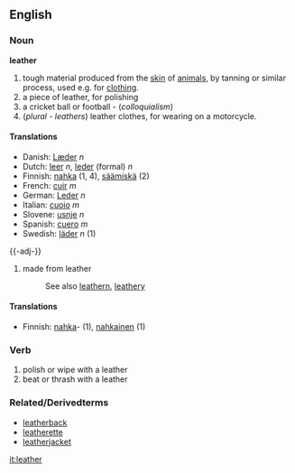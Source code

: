==English==
===Noun===
'''leather'''

#tough material produced from the [[skin]] of [[animal]]s, by tanning or similar process, used e.g. for [[clothing]].
#a piece of leather, for polishing
#a cricket ball or football - (''colloquialism'')
#(''plural - leathers'') leather clothes, for wearing on a motorcycle.

====Translations====
*Danish: [[Læder]] ''n''
*Dutch: [[leer]] ''n'', [[leder]] (formal) ''n''
*Finnish: [[nahka]] (1, 4), [[säämiskä]] (2)
*French: [[cuir]] ''m''
*German: [[Leder]] ''n''
*Italian: [[cuoio]] ''m''
*Slovene: [[usnje]] ''n''
*Spanish: [[cuero]] ''m''
*Swedish: [[läder]] ''n'' (1)

{{-adj-}}
#made from leather
#:See also [[leathern]], [[leathery]]

====Translations====
*Finnish: [[nahka]]- (1), [[nahkainen]] (1)

===Verb===
#polish or wipe with a leather
#beat or thrash with a leather

===Related/Derivedterms===
*[[leatherback]]
*[[leatherette]]
*[[leatherjacket]]


[[it:leather]]